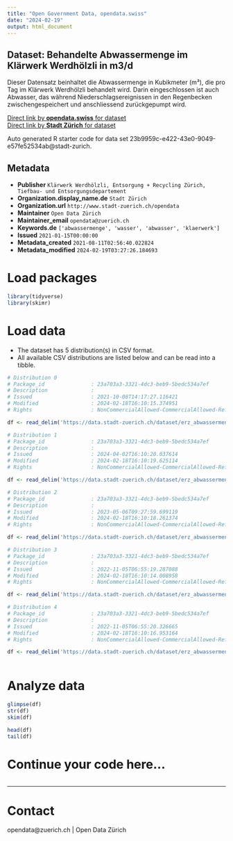 ```yaml
---
title: "Open Government Data, opendata.swiss"
date: "2024-02-19"
output: html_document
---
```


## Dataset: Behandelte Abwassermenge im Klärwerk Werdhölzli in m3/d

Dieser Datensatz beinhaltet die Abwassermenge in Kubikmeter (m³), die pro Tag im Klärwerk Werdhölzli behandelt wird. Darin eingeschlossen ist auch Abwasser, das während Niederschlagsereignissen in den Regenbecken zwischengespeichert und anschliessend zurückgepumpt wird. 

[Direct link by **opendata.swiss** for dataset](https://opendata.swiss/de/dataset/behandelte-abwassermenge-im-klarwerk-werdholzli-in-m3-d)<br>
[Direct link by **Stadt Zürich** for dataset](https://data.stadt-zuerich.ch/dataset/erz_abwassermenge_klaerwerk_werdhoelzli)

Auto generated R starter code for data set 23b9959c-e422-43e0-9049-e57fe52534ab@stadt-zurich.

## Metadata

- **Publisher** `Klärwerk Werdhölzli, Entsorgung + Recycling Zürich, Tiefbau- und Entsorgungsdepartement`
- **Organization.display_name.de** `Stadt Zürich`
- **Organization.url** `http://www.stadt-zuerich.ch/opendata`
- **Maintainer** `Open Data Zürich`
- **Maintainer_email** `opendata@zuerich.ch`
- **Keywords.de** `['abwassermenge', 'wasser', 'abwasser', 'klaerwerk']`
- **Issued** `2021-01-15T00:00:00`
- **Metadata_created** `2021-08-11T02:56:40.022824`
- **Metadata_modified** `2024-02-19T03:27:26.184693`


# Load packages

```r

library(tidyverse)
library(skimr)

```

# Load data

-   The dataset has 5 distribution(s) in CSV format.
-   All available CSV distributions are listed below and can be read into a tibble.

```r

# Distribution 0
# Package_id               : 23a703a3-3321-4dc3-beb9-5bedc534a7ef
# Description              : 
# Issued                   : 2021-10-08T14:17:27.116421
# Modified                 : 2024-02-18T16:10:15.374951
# Rights                   : NonCommercialAllowed-CommercialAllowed-ReferenceNotRequired

df <- read_delim('https://data.stadt-zuerich.ch/dataset/erz_abwassermenge_klaerwerk_werdhoelzli/download/erz_abwassermenge_klaerwerk_werdhoelzli_2021.csv')

# Distribution 1
# Package_id               : 23a703a3-3321-4dc3-beb9-5bedc534a7ef
# Description              : 
# Issued                   : 2024-04-02T16:10:20.037614
# Modified                 : 2024-02-18T16:10:19.625114
# Rights                   : NonCommercialAllowed-CommercialAllowed-ReferenceNotRequired

df <- read_delim('https://data.stadt-zuerich.ch/dataset/erz_abwassermenge_klaerwerk_werdhoelzli/download/erz_abwassermenge_klaerwerk_werdhoelzli_2024.csv')

# Distribution 2
# Package_id               : 23a703a3-3321-4dc3-beb9-5bedc534a7ef
# Description              : 
# Issued                   : 2023-05-06T09:27:59.699119
# Modified                 : 2024-02-18T16:10:18.261374
# Rights                   : NonCommercialAllowed-CommercialAllowed-ReferenceNotRequired

df <- read_delim('https://data.stadt-zuerich.ch/dataset/erz_abwassermenge_klaerwerk_werdhoelzli/download/erz_abwassermenge_klaerwerk_werdhoelzli_2023.csv')

# Distribution 3
# Package_id               : 23a703a3-3321-4dc3-beb9-5bedc534a7ef
# Description              : 
# Issued                   : 2022-11-05T06:55:19.287088
# Modified                 : 2024-02-18T16:10:14.008958
# Rights                   : NonCommercialAllowed-CommercialAllowed-ReferenceNotRequired

df <- read_delim('https://data.stadt-zuerich.ch/dataset/erz_abwassermenge_klaerwerk_werdhoelzli/download/erz_abwassermenge_klaerwerk_werdhoelzli_2020.csv')

# Distribution 4
# Package_id               : 23a703a3-3321-4dc3-beb9-5bedc534a7ef
# Description              : 
# Issued                   : 2022-11-05T06:55:20.326665
# Modified                 : 2024-02-18T16:10:16.953164
# Rights                   : NonCommercialAllowed-CommercialAllowed-ReferenceNotRequired

df <- read_delim('https://data.stadt-zuerich.ch/dataset/erz_abwassermenge_klaerwerk_werdhoelzli/download/erz_abwassermenge_klaerwerk_werdhoelzli_2022.csv')



```

# Analyze data

```r

glimpse(df)
str(df)
skim(df)

head(df)
tail(df)

```

# Continue your code here...

```r

```

------------------------------------------------------------------------

# Contact

opendata@zuerich.ch | Open Data Zürich

